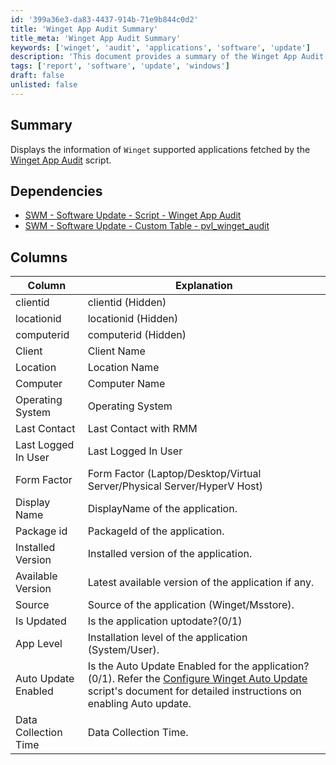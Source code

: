```yaml
---
id: '399a36e3-da83-4437-914b-71e9b844c0d2'
title: 'Winget App Audit Summary'
title_meta: 'Winget App Audit Summary'
keywords: ['winget', 'audit', 'applications', 'software', 'update']
description: 'This document provides a summary of the Winget App Audit script, detailing the information displayed for applications supported by Winget. It includes dependencies, explanations of key columns, and insights into application management and updates.'
tags: ['report', 'software', 'update', 'windows']
draft: false
unlisted: false
---
```

## Summary

Displays the information of `Winget` supported applications fetched by the [Winget App Audit](https://proval.itglue.com/DOC-5078775-17973895) script.

## Dependencies

- [SWM - Software Update - Script - Winget App Audit](https://proval.itglue.com/DOC-5078775-17973895)
- [SWM - Software Update - Custom Table - pvl_winget_audit](https://proval.itglue.com/DOC-5078775-17973960)

## Columns

| Column                     | Explanation                                                                                               |
|---------------------------|-----------------------------------------------------------------------------------------------------------|
| clientid                  | clientid (Hidden)                                                                                        |
| locationid                | locationid (Hidden)                                                                                      |
| computerid                | computerid (Hidden)                                                                                      |
| Client                    | Client Name                                                                                              |
| Location                  | Location Name                                                                                            |
| Computer                  | Computer Name                                                                                            |
| Operating System          | Operating System                                                                                         |
| Last Contact              | Last Contact with RMM                                                                                    |
| Last Logged In User       | Last Logged In User                                                                                      |
| Form Factor               | Form Factor (Laptop/Desktop/Virtual Server/Physical Server/HyperV Host)                                 |
| Display Name              | DisplayName of the application.                                                                          |
| Package id                | PackageId of the application.                                                                            |
| Installed Version         | Installed version of the application.                                                                    |
| Available Version         | Latest available version of the application if any.                                                     |
| Source                    | Source of the application (Winget/Msstore).                                                             |
| Is Updated                | Is the application uptodate?(0/1)                                                                        |
| App Level                 | Installation level of the application (System/User).                                                    |
| Auto Update Enabled       | Is the Auto Update Enabled for the application?(0/1). Refer the [Configure Winget Auto Update](https://proval.itglue.com/DOC-5078775-17973896) script's document for detailed instructions on enabling Auto update. |
| Data Collection Time      | Data Collection Time.                                                                                    |














